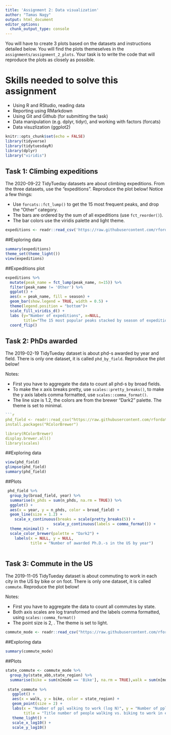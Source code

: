 ```yaml
---
title: 'Assignment 2: Data visualization'
author: "Tamas Nagy"
output: html_document
editor_options: 
  chunk_output_type: console
---
```


You will have to create 3 plots based on the datasets and instructions detailed below. You will find the plots themeselves in the `assignments/assignment_2_plots`. Your task is to write the code that will reproduce the plots as closely as possible.

# Skills needed to solve this assignment

-   Using R and RStudio, reading data
-   Reporting using RMarkdown
-   Using Git and Github (for submitting the task)
-   Data manipulation (e.g. dplyr, tidyr), and working with factors (forcats)
-   Data visuzlization (ggplot2)

```r
knitr::opts_chunk$set(echo = FALSE)
library(tidyverse)
library(tidytuesdayR)
library(dplyr)
library("viridis")
```

## Task 1: Climbing expeditions

The 2020-09-22 TidyTueday datasets are about climbing expeditions. From the three datasets, use the "expeditions". Reproduce the plot below! Notice a few things:

-   Use `forcats::fct_lump()` to get the 15 most frequent peaks, and drop the "Other" category.
-   The bars are ordered by the sum of all expeditions (use `fct_reorder()`).
-   The bar colors use the viridis palette and light theme.

```r
expeditions <- readr::read_csv('https://raw.githubusercontent.com/rfordatascience/tidytuesday/master/data/2020/2020-09-22/expeditions.csv')
```
##Exploring data
```r
summary(expeditions)
theme_set(theme_light())
view(expeditions)
```

##Expeditions plot
```r
expeditions %>%
  mutate(peak_name = fct_lump(peak_name, n=15)) %>%
  filter(peak_name != 'Other') %>%
  ggplot() +
  aes(x = peak_name, fill = season) +
  geom_bar(show.legend = TRUE, width = 0.5) +
  theme(legend.position = "bottom")+
  scale_fill_viridis_d() +
  labs (y="Number of expeditions", x=NULL, 
        title="The 15 most popular peaks stacked by season of expedition") +
  coord_flip()
```

## Task 2: PhDs awarded

The 2019-02-19 TidyTueday dataset is about phd-s awarded by year and field. There is only one dataset, it is called `phd_by_field`. Reproduce the plot below!

Notes:

-   First you have to aggregate the data to count all phd-s by broad fields.
-   To make the x axis breaks pretty, use `scales::pretty_breaks()`, to make the y axis labels comma formatted, use `scales::comma_format()`.
-   The line size is 1.2, the colors are from the brewer "Dark2" palette. The theme is set to minimal.

```r
```r
phd_field <- readr::read_csv("https://raw.githubusercontent.com/rfordatascience/tidytuesday/master/data/2019/2019-02-19/phd_by_field.csv")
install.packages("RColorBrewer")

library(RColorBrewer)
display.brewer.all()
library(scales)
```

##Exploring data
```r
view(phd_field)
glimpse(phd_field)
summary(phd_field)
```

##Plots
```r
 phd_field %>%
  group_by(broad_field, year) %>%
  summarise(n_phds = sum(n_phds, na.rm = TRUE)) %>%
  ggplot() +
  aes(x = year, y = n_phds, color = broad_field) + 
  geom_line(size = 1.2) +
    scale_x_continuous(breaks = scale(pretty_breaks(5)) +
                     scale_y_continuous(labels = comma_format()) +
  theme_minimal() +
  scale_color_brewer(palette = "Dark2") +
    labels(x = NULL, y = NULL, 
           title = "Number of awarded Ph.D.-s in the US by year")
  
```

## Task 3: Commute in the US

The 2019-11-05 TidyTueday dataset is about commuting to work in each city in the US by bike or on foot. There is only one dataset, it is called `commute`. Reproduce the plot below!

Notes:

-   First you have to aggregate the data to count all commutes by state.
-   Both axis scales are log transformed and the labels comma formatted, using `scales::comma_format()`
-   The point size is 2, . The theme is set to light.

```r
commute_mode <- readr::read_csv("https://raw.githubusercontent.com/rfordatascience/tidytuesday/master/data/2019/2019-11-05/commute.csv")
```

##Exploring data
```r
summary(commute_mode)
```

##Plots
```r
state_commute <- commute_mode %>% 
  group_by(state_abb,state_region) %>% 
  summarise(bike = sum(n[mode == 'Bike'], na.rm = TRUE),walk = sum(n[mode == 'Walk'], na.rm = TRUE))
  
 state_commute %>%
   ggplot() +
   aes(x = walk, y = bike, color = state_region) +
   geom_point(size = 2) + 
   labs(x = "Number of ppl walking to work (log N)", y = "Number of ppl biking to work (log N)",
        title = "Title number of people walking vs. biking to work in each USA state", color = "State         region") +
   theme_light() +
   scale_x_log10() + 
   scale_y_log10()
   
   
  
```